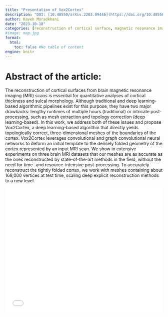 ```yaml
---
title: "Presentation of Vox2Cortex"
description: "DOI: [10.48550/arXiv.2203.09446](https://doi.org/10.48550/arXiv.2203.09446){target='_blank'}"
author: Kaveh Moradkhani
date: "2023-10-18"
categories: [reconstruction of cortical surface, magnetic resonance imaging, geometric deep neural network]
#image: map.jpg
format:
  html:
    toc: false #No table of content
engine: knitr
---
```


# Abstract of the article:

The reconstruction of cortical surfaces from brain magnetic resonance imaging (MRI) scans is essential for quantitative analyses of cortical thickness and sulcal morphology. Although traditional and deep learning-based algorithmic pipelines exist for this purpose, they have two major drawbacks: lengthy runtimes of multiple hours (traditional) or intricate post-processing, such as mesh extraction and topology correction (deep learning-based). In this work, we address both of these issues and propose Vox2Cortex, a deep learning-based algorithm that directly yields topologically correct, three-dimensional meshes of the boundaries of the cortex. Vox2Cortex leverages convolutional and graph convolutional neural networks to deform an initial template to the densely folded geometry of the cortex represented by an input MRI scan. We show in extensive experiments on three brain MRI datasets that our meshes are as accurate as the ones reconstructed by state-of-the-art methods in the field, without the need for time- and resource-intensive post-processing. To accurately reconstruct the tightly folded cortex, we work with meshes containing about 168,000 vertices at test time, scaling deep explicit reconstruction methods to a new level. 


![](../../pdfs/2023_10_18_Kaveh_Vox2Cortex.pdf){width=100% height=400}